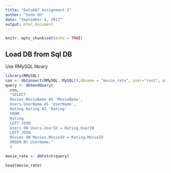 ```yaml
---
title: "Data607 Assignment 2"
author: "Sedo Oh"
date: "September 4, 2017"
output: html_document
---
```


```r
knitr::opts_chunk$set(echo = TRUE)
```

## Load DB from Sql DB

Use RMySQL library

```r
library(RMySQL)
con <- dbConnect(RMySQL::MySQL(),dbname = "movie_rate", user="root", password="masked")
query <- dbSendQuery(
  con,
  "SELECT
  Movies.MovieName AS 'MovieName',
  Users.UserName AS 'UserName',
  Rating.Rating AS 'Rating'
  FROM
  Rating
  LEFT JOIN
  Users ON Users.UserID = Rating.UserID
  LEFT JOIN
  Movies ON Movies.MovieID = Rating.MovieID
  ORDER BY UserName;"
  )

movie_rate <- dbFetch(query)

head(movie_rate)
```



